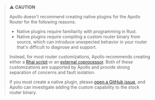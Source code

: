 <blockquote>

⚠️ **CAUTION**

Apollo doesn't recommend creating native plugins for the Apollo Router for the following reasons:

- Native plugins require familiarity with programming in Rust.
- Native plugins require compiling a custom router binary from source, which can introduce unexpected behavior in your router that's difficult to diagnose and support.

Instead, for most router customizations, Apollo recommends creating either a [Rhai script](/customizations/rhai/) or an [external coprocessor](/customizations/coprocessor/). Both of these customizations are supported by Apollo and provide strong separation of concerns and fault isolation.

If you must create a native plugin, please [open a GitHub issue](https://github.com/apollographql/router/issues), and Apollo can investigate adding the custom capability to the stock router binary.

</blockquote>
